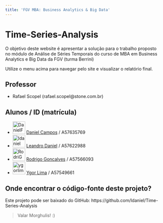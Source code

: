 ```yaml
---
title: 'FGV MBA: Business Analytics & Big Data'
---
```


# Time-Series-Analysis

O objetivo deste website é apresentar a solução para o trabalho proposto no módulo de Análise de Séries Temporais do curso de MBA em Business Analytics e Big Data da FGV (turma Berrini)

Utilize o menu acima para navegar pelo site e visualizar o relatório final.

## Professor
- Rafael Scopel (rafael.scopel@stone.com.br)

## Alunos / ID (matrícula)

- <a href="https://github.com/DanielFCampos"><img src="https://avatars2.githubusercontent.com/u/31582602?s=460&v=4" title="DanielFCampos" width="40" height="40"></a> [Daniel Campos](mailto:daniel.ferraz.campos@gmail.com) / A57635769
- <a href="https://github.com/ldaniel"><img src="https://avatars2.githubusercontent.com/u/205534?s=460&v=4" title="ldaniel" width="40" height="40"></a>  [Leandro Daniel](mailto:contato@leandrodaniel.com) / A57622988
- <a href="https://github.com/RodriGonca"><img src="https://avatars2.githubusercontent.com/u/50252438?s=460&v=4" title="RodriGonca" width="40" height="40"></a> [Rodrigo Goncalves](mailto:rodrigo.goncalves@me.com) / A57566093
- <a href="https://github.com/ygorlima1"><img src="https://avatars2.githubusercontent.com/u/52429828?s=460&v=4" title="ygorlima1" width="40" height="40"></a>  [Ygor Lima](mailto:ygor_redesocial@hotmail.com) / A57549661

## Onde encontrar o código-fonte deste projeto?
Este projeto pode ser baixado do GitHub: https://github.com/ldaniel/Time-Series-Analysis

> Valar Morghulis!
> :)